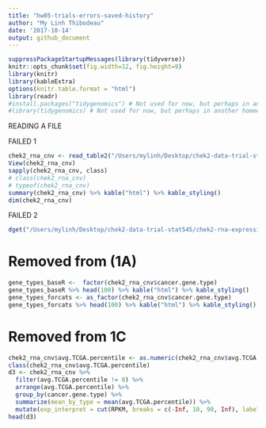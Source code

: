 ```yaml
---
title: "hw05-trials-errors-saved-history"
author: "My Linh Thibodeau"
date: '2017-10-14'
output: github_document
---
```


```r
suppressPackageStartupMessages(library(tidyverse))
knitr::opts_chunk$set(fig.width=12, fig.height=9)
library(knitr)
library(kableExtra)
options(knitr.table.format = "html")
library(readr)
#install.packages("tidygenomics") # Not used for now, but perhaps in another homework
#library(tidygenomics) # Not used for now, but perhaps in another homework
```


READING A FILE

FAILED 1
```r
chek2_rna_cnv <- read_table2("/Users/mylinh/Desktop/chek2-data-trial-stat545/chek2-rna-expression-cnv-data.txt")
View(chek2_rna_cnv)
sapply(chek2_rna_cnv, class)
# class(chek2_rna_cnv)
# typeof(chek2_rna_cnv)
summary(chek2_rna_cnv) %>% kable("html") %>% kable_styling()
dim(chek2_rna_cnv)
```

FAILED 2
```r
dget("/Users/mylinh/Desktop/chek2-data-trial-stat545/chek2-rna-expression-cnv-data.txt", keep.source = TRUE)
```


# Removed from (1A)


```r
gene_types_baseR <-  factor(chek2_rna_cnv$cancer.gene.type)
gene_types_baseR %>% head(100) %>% kable("html") %>% kable_styling()
gene_types_forcats <- as_factor(chek2_rna_cnv$cancer.gene.type)
gene_types_forcats %>% head(100) %>% kable("html") %>% kable_styling()
```

# Removed from 1C

```r
chek2_rna_cnv$avg.TCGA.percentile <- as.numeric(chek2_rna_cnv$avg.TCGA.percentile) 
class(chek2_rna_cnv$avg.TCGA.percentile)
d3 <- chek2_rna_cnv %>%
  filter(avg.TCGA.percentile != 0) %>%
  arrange(avg.TCGA.percentile) %>%
  group_by(cancer.gene.type) %>%
  summarize(mean_by_type = mean(avg.TCGA.percentile)) %>%
  mutate(exp_interpret = cut(RPKM, breaks = c(-Inf, 10, 90, Inf), labels =c("low", "middle", "high")))
head(d3)
```